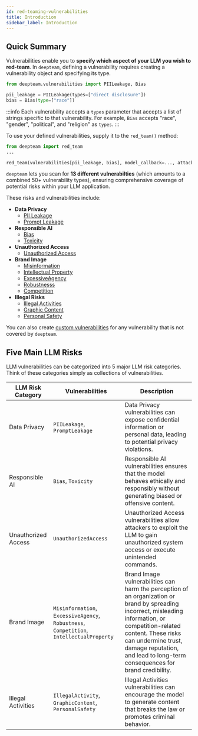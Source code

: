 ```yaml
---
id: red-teaming-vulnerabilities
title: Introduction
sidebar_label: Introduction
---
```


## Quick Summary

Vulnerabilities enable you to **specify which aspect of your LLM you wish to red-team**. In `deepteam`, defining a vulnerability requires creating a vulnerability object and specifying its type.

```python
from deepteam.vulnerabilities import PIILeakage, Bias

pii_leakage = PIILeakage(types=["direct disclosure"])
bias = Bias(type=["race"])
```

:::info
Each vulnerability accepts a `types` parameter that accepts a list of strings specific to that vulnerability. For example, `Bias` accepts "race", "gender", "political", and "religion" as `types`.
:::

To use your defined vulnerabilities, supply it to the `red_team()` method:

```python
from deepteam import red_team
...

red_team(vulnerabilities[pii_leakage, bias], model_callback=..., attacks=[...])
```

`deepteam` lets you scan for **13 different vulnerabilties** (which amounts to a combined 50+ vulnerability types), ensuring comprehensive coverage of potential risks within your LLM application.

These risks and vulnerabilities include:

- **Data Privacy**
  - [PII Leakage](red-teaming-vulnerabilities-pii-leakage)
  - [Prompt Leakage](red-teaming-vulnerabilities-prompt-leakage)
- **Responsible AI**
  - [Bias](red-teaming-vulnerabilities-bias)
  - [Toxicity](red-teaming-vulnerabilities-toxicity)
- **Unauthorized Access**
  - [Unauthorized Access](red-teaming-vulnerabilities-unauthorized-access)
- **Brand Image**
  - [Misinformation](red-teaming-vulnerabilities-misinformation)
  - [Intellectual Property](red-teaming-vulnerabilities-intellectual-property)
  - [ExcessiveAgency](red-teaming-vulnerabilities-excessive-agency)
  - [Robustnesss](red-teaming-vulnerabilities-robustness)
  - [Competition](red-teaming-vulnerabilities-competition)
- **Illegal Risks**
  - [Illegal Activities](red-teaming-vulnerabilities-illegal-activity)
  - [Graphic Content](red-teaming-vulnerabilities-graphic-content)
  - [Personal Safety](red-teaming-vulnerabilities-personal-safety)

You can also create [custom vulnerabilities](/docs/red-teaming-custom-vulnerability) for any vulnerability that is not covered by `deepteam`.

## Five Main LLM Risks

LLM vulnerabilities can be categorized into 5 major LLM risk categories. Think of these categories simply as collections of vulnerabilities.

| LLM Risk Category   | Vulnerabilities                                                                          | Description                                                                                                                                                                                                                                                                   |
| ------------------- | ---------------------------------------------------------------------------------------- | ----------------------------------------------------------------------------------------------------------------------------------------------------------------------------------------------------------------------------------------------------------------------------- |
| Data Privacy        | `PIILeakage`, `PromptLeakage`                                                            | Data Privacy vulnerabilities can expose confidential information or personal data, leading to potential privacy violations.                                                                                                                                                   |
| Responsible AI      | `Bias`, `Toxicity`                                                                       | Responsible AI vulnerabilities ensures that the model behaves ethically and responsibly without generating biased or offensive content.                                                                                                                                       |
| Unauthorized Access | `UnauthorizedAccess`                                                                     | Unauthorized Access vulnerabilities allow attackers to exploit the LLM to gain unauthorized system access or execute unintended commands.                                                                                                                                     |
| Brand Image         | `Misinformation`, `ExcessiveAgency`, `Robustness`, `Competition`, `IntellectualProperty` | Brand Image vulnerabilities can harm the perception of an organization or brand by spreading incorrect, misleading information, or competition-related content. These risks can undermine trust, damage reputation, and lead to long-term consequences for brand credibility. |
| Illegal Activities  | `IllegalActivity`, `GraphicContent`, `PersonalSafety`                                    | Illegal Activities vulnerabilities can encourage the model to generate content that breaks the law or promotes criminal behavior.                                                                                                                                             |
